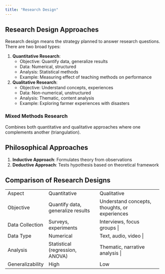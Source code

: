 ```yaml
---
title: "Research Design"
---
```


## Research Design Approaches

Research design means the strategy planned to answer research questions. There are two broad types:

1. **Quantitative Research**:
   - Objective: Quantify data, generalize results
   - Data: Numerical, structured
   - Analysis: Statistical methods
   - Example: Measuring effect of teaching methods on performance

2. **Qualitative Research**:
   - Objective: Understand concepts, experiences
   - Data: Non-numerical, unstructured
   - Analysis: Thematic, content analysis
   - Example: Exploring farmer experiences with disasters

### Mixed Methods Research

Combines both quantitative and qualitative approaches where one complements another (triangulation).

## Philosophical Approaches

1. **Inductive Approach**: Formulates theory from observations
2. **Deductive Approach**: Tests hypothesis based on theoretical framework

## Comparison of Research Designs

+-------------------------+--------------------------------------------------------+----------------------------------------------------------------------+
| Aspect                  | Quantitative                                           | Qualitative                                                          |
+-------------------------+--------------------------------------------------------+----------------------------------------------------------------------+
| Objective               | Quantify data, generalize results                      | Understand concepts, thoughts, or experiences                        |
+-------------------------+--------------------------------------------------------+----------------------------------------------------------------------+
| Data Collection         | Surveys, experiments                                   | Interviews, focus groups                                            |
+-------------------------+--------------------------------------------------------+----------------------------------------------------------------------+
| Data Type               | Numerical                                              | Text, audio, video                                                  |
+-------------------------+--------------------------------------------------------+----------------------------------------------------------------------+
| Analysis                | Statistical (regression, ANOVA)                        | Thematic, narrative analysis                                        |
+-------------------------+--------------------------------------------------------+----------------------------------------------------------------------+
| Generalizability        | High                                                   | Low                                                                  |
+-------------------------+--------------------------------------------------------+----------------------------------------------------------------------+